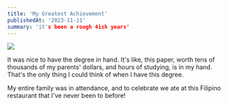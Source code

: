 ```yaml
---
title: 'My Greatest Achievement'
publishedAt: '2023-11-11'
summary: 'it's been a rough 4ish years'
---
```


![](/assets/b/log/uoft/0.jpg)

It was nice to have the degree in hand. It's like, this paper, worth tens of thousands of my parents' dollars, 
and hours of studying, is in my hand. That's the only thing I could think of when I have this degree.

My entire family was in attendance, and to celebrate we ate at this Filipino restaurant that I've never 
been to before!
